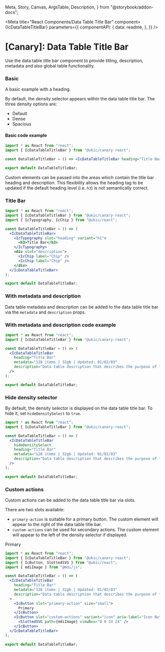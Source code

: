   Meta,
  Story,
  Canvas,
  ArgsTable,
  Description,
} from "@storybook/addon-docs";



<Meta
  title="React Components/Data Table Title Bar"
  component={IcDataTableTitleBar}
  parameters={{
    componentAPI: {
      data: readme,
    },
  }}
/>

# [Canary]: Data Table Title Bar

Use the data table title bar component to provide titling, description, metadata and also global table functionality.

### Basic

A basic example with a heading.

By default, the density selector appears within the data table title bar. The three density options are:

- Default
- Dense
- Spacious

<Canvas>
  <Story name="Basic">
    <IcDataTableTitleBar heading="Title Bar" />
  </Story>
</Canvas>

#### Basic code example

```jsx
import * as React from "react";
import { IcDataTableTitleBar } from "@ukic/canary-react";

const DataTableTitleBar = () => <IcDataTableTitleBar heading="Title Bar" />;

export default DataTableTitleBar;
```

Custom elements can be passed into the areas which contain the title bar heading and description. This flexibility allows the heading tag to be updated if the default heading level (i.e. `h3`) is not semantically correct.

<Canvas>
  <Story name="Slots">
    <IcDataTableTitleBar>
      <IcTypography slot="heading" variant="h1">
        <h3>Title Bar</h3>
      </IcTypography>
      <div slot="description">
        <IcChip label="Chip" />
        <IcChip label="Chip" />
      </div>
    </IcDataTableTitleBar>
  </Story>
</Canvas>

```jsx
import * as React from "react";
import { IcDataTableTitleBar } from "@ukic/canary-react";
import { IcTypography, IcChip } from "@ukic/react";

const DataTableTitleBar = () => (
  <IcDataTableTitleBar>
    <IcTypography slot="heading" variant="h1">
      <h3>Title Bar</h3>
    </IcTypography>
    <div slot="description">
      <IcChip label="Chip" />
      <IcChip label="Chip" />
    </div>
  </IcDataTableTitleBar>
);

export default DataTableTitleBar;
```

### With metadata and description

Data table metadata and description can be added to the data table title bar via the `metadata` and `description` props.

<Canvas>
  <Story name="With metadata and description">
    <IcDataTableTitleBar
      heading="Title Bar"
      metadata="128 items | 32gb | Updated: 01/02/03"
      description="Data table description that describes the purpose of the table."
    />
  </Story>
</Canvas>

### With metadata and description code example

```jsx
import * as React from "react";
import { IcDataTableTitleBar } from "@ukic/canary-react";

const DataTableTitleBar = () => (
  <IcDataTableTitleBar
    heading="Title Bar"
    metadata="128 items | 32gb | Updated: 01/02/03"
    description="Data table description that describes the purpose of the table."
  />
);

export default DataTableTitleBar;
```

### Hide density selector

By default, the density selector is displayed on the data table title bar. To hide it, set `hideDensitySelect` to `true`.

<Canvas>
  <Story name="Hide density selector">
    <IcDataTableTitleBar
      hideDensitySelect
      heading="Title Bar"
      metadata="128 items | 32gb | Updated: 01/02/03"
      description="Data table description that describes the purpose of the table."
    />
  </Story>
</Canvas>

```jsx
import * as React from "react";
import { IcDataTableTitleBar } from "@ukic/canary-react";

const DataTableTitleBar = () => (
  <IcDataTableTitleBar
    hideDensitySelect
    heading="Title Bar"
    metadata="128 items | 32gb | Updated: 01/02/03"
    description="Data table description that describes the purpose of the table."
  />
);

export default DataTableTitleBar;
```

### Custom actions

Custom actions can be added to the data table title bar via slots.

There are two slots available:

- `primary-action` is suitable for a primary button. The custom element will appear to the right of the data table title bar.
- `custom-actions` can be used for secondary actions. The custom element will appear to the left of the density selector if displayed.

<Canvas>
  <Story name="Custom actions">
    <IcDataTableTitleBar
      heading="Title Bar"
      metadata="128 items | 32gb | Updated: 01/02/03"
      description="Data table description that describes the purpose of the table."
    >
      <IcButton slot="primary-action" size="small">
        Primary
      </IcButton>
      <IcButton slot="custom-actions" variant="icon" aria-label="Icon Button">
        <SlottedSVG path={mdiImage} viewBox="0 0 24 24" />
      </IcButton>
    </IcDataTableTitleBar>
  </Story>
</Canvas>

```jsx
import * as React from "react";
import { IcDataTableTitleBar } from "@ukic/canary-react";
import { IcButton, SlottedSVG } from "@ukic/react";
import { mdiImage } from "@mdi/js";

const DataTableTitleBar = () => (
  <IcDataTableTitleBar
    heading="Title Bar"
    metadata="128 items | 32gb | Updated: 01/02/03"
    description="Data table description that describes the purpose of the table."
  >
    <IcButton slot="primary-action" size="small">
      Primary
    </IcButton>
    <IcButton slot="custom-actions" variant="icon" aria-label="Icon Button">
      <SlottedSVG path={mdiImage} viewBox="0 0 24 24" />
    </IcButton>
  </IcDataTableTitleBar>
);

export default DataTableTitleBar;
```
